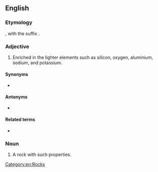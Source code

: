 ==English==

===Etymology===
{{blend|feldspar|silica|lang=en}}, with the suffix {{m|en|-ic}}.

===Adjective===
{{en-adj}}

# {{lb|en|mineralogy}} Enriched in the lighter elements such as silicon, oxygen, aluminium, sodium, and potassium.

====Synonyms====
* {{l|en|acidic}}

====Antonyms====
* {{l|en|mafic}}

====Related terms====
* {{l|en|felsite}}

===Noun===
{{en-noun}}

# A rock with such properties.

[[Category:en:Rocks]]